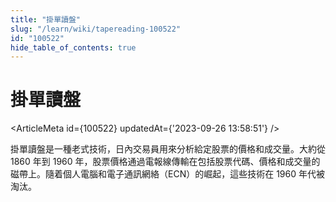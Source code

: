 ```yaml
---
title: "掛單讀盤"
slug: "/learn/wiki/tapereading-100522"
id: "100522"
hide_table_of_contents: true
---
```



# 掛單讀盤

<ArticleMeta id={100522} updatedAt={'2023-09-26 13:58:51'} />
<div className='border-solid border-b border-t-0 my-4 border-[var(--ifm-color-gray-300)]' />

掛單讀盤是一種老式技術，日內交易員用來分析給定股票的價格和成交量。大約從 1860 年到 1960 年，股票價格通過電報線傳輸在包括股票代碼、價格和成交量的磁帶上。隨着個人電腦和電子通訊網絡（ECN）的崛起，這些技術在 1960 年代被淘汰。
